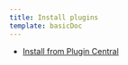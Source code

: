 ```yaml
---
title: Install plugins
template: basicDoc
---
```


* [Install from Plugin Central](/docs/plugins/plugins-new-relic/install-plugins/install-plugin-central)

